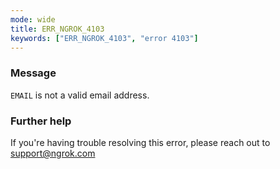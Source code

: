 ```yaml
---
mode: wide
title: ERR_NGROK_4103
keywords: ["ERR_NGROK_4103", "error 4103"]
---
```



### Message

`EMAIL` is not a valid email address.

<ErrorDetails />

### Further help

If you're having trouble resolving this error, please reach out to [support@ngrok.com](mailto:support@ngrok.com?subject=Help%20with%20ERR_NGROK_4103)
